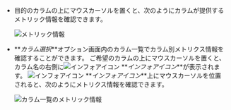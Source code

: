 - 目的のカラムの上にマウスカーソルを置くと、次のようにカラムが提供するメトリック情報を確認できます。 

  ![メトリック情報](/img/k8s-resource-node-list-metric-info.png)

- **_カラム選択_**オプション画面内のカラム一覧でカラム別メトリクス情報を確認することができます。 ご希望のカラムの上にマウスカーソルを置くと、カラム名の右側に![インフォアイコン](/img/ico-info.svg) **_インフォアイコン_**が表示されます。 ![インフォアイコン](/img/ico-info.svg) **_インフォアイコン_**上にマウスカーソルを位置されると、次のようにメトリクス情報を確認できます。 

  ![カラム一覧のメトリック情報](/img/k8s-resource-node-list-metric-info-cl.png)
